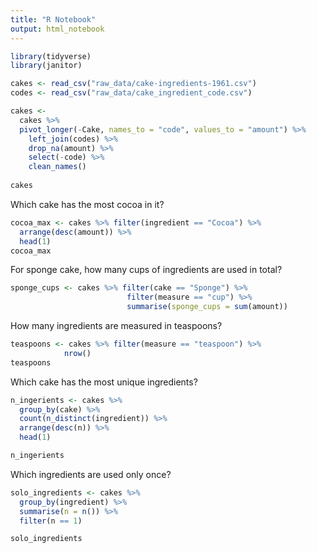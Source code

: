 ```yaml
---
title: "R Notebook"
output: html_notebook
---
```


```r
library(tidyverse)
library(janitor)
```

```r
cakes <- read_csv("raw_data/cake-ingredients-1961.csv")
codes <- read_csv("raw_data/cake_ingredient_code.csv")
```

```r
cakes <-
  cakes %>%
  pivot_longer(-Cake, names_to = "code", values_to = "amount") %>%
    left_join(codes) %>%
    drop_na(amount) %>%
    select(-code) %>%
    clean_names()
    
cakes
```

Which cake has the most cocoa in it?
```r
cocoa_max <- cakes %>% filter(ingredient == "Cocoa") %>%
  arrange(desc(amount)) %>%
  head(1)
cocoa_max

```

For sponge cake, how many cups of ingredients are used in total?
```r
sponge_cups <- cakes %>% filter(cake == "Sponge") %>%
                          filter(measure == "cup") %>%
                          summarise(sponge_cups = sum(amount))

```


How many ingredients are measured in teaspoons?
```r
teaspoons <- cakes %>% filter(measure == "teaspoon") %>%
            nrow()
teaspoons
```

Which cake has the most unique ingredients?
```r

n_ingerients <- cakes %>%
  group_by(cake) %>%
  count(n_distinct(ingredient)) %>%
  arrange(desc(n)) %>%
  head(1)

n_ingerients
```

Which ingredients are used only once?
```r


solo_ingredients <- cakes %>%
  group_by(ingredient) %>%
  summarise(n = n()) %>%
  filter(n == 1)

solo_ingredients

```
